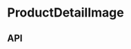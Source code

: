 
<Meta
  title="Components/ProductDetailHeader/ProductDetailImage"
  component={ProductDetailImage}
/>

# ProductDetailImage

<Canvas>
  <Story name="Base component">
    <VariantSelectContextProvider variants={ProductDetailImageFixture.variantOptions}>
      <ProductDetailContextProvider product={ProductDetailHeaderFixture.product}>
        <ProductDetailImage
          className={ProductDetailImageFixture.className}
          id={ProductDetailImageFixture.id}
          theme={ProductDetailImageFixture.theme}
        />
      </ProductDetailContextProvider>
    </VariantSelectContextProvider>
  </Story>
</Canvas>

## API

<ArgsTable of={ProductDetailImage} />
